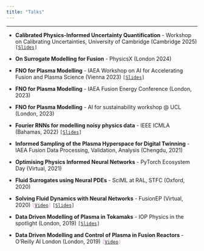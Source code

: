 ```yaml
---
title: "Talks"
---
```


***

- **Calibrated Physics-Informed Uncertainty Quantification** - Workshop on Calibrating Uncertainties, University of Cambridge (Cambridge 2025) <code style="text-align: left">[<a href="Slides/Cal_PIUQ.qmd" target="_blank">Slides</a>]</code>

- **On Surrogate Modelling for Fusion** - PhysicsX (London 2024)

- **FNO for Plasma Modelling** - IAEA Workshop on AI for Accelerating Fusion and Plasma Science (Vienna 2023) <code style="text-align: left">[<a href="Slides/IAEA_AI_Fusion_Dec2023.qmd" target="_blank">Slides</a>]</code>

- **FNO for Plasma Modelling** - IAEA Fusion Energy Conference (London, 2023)

- **FNO for Plasma Modelling** - AI for sustainability workshop @ UCL (London, 2023)

- **Fourier RNNs for modelling noisy physics data** - IEEE ICMLA (Bahamas, 2022) <code style="text-align: left">[<a href="Slides/F_RNNS.qmd" target="_blank">Slides</a>]</code>

- **Informed Sampling of the Plasma Hyperspace for Digital Twinning** - IAEA Fusion Data Processing, Validation, Analysis (Chengdu, 2021)

- **Optimising Physics Informed Neural Networks** - PyTorch Ecosystem Day (Virtual, 2021)

- **Fluid Surrogates using Neural PDEs** - SciML at RAL, STFC (Oxford, 2020)

- **Solving Fluid Dynamics with Neural Networks** - FusionEP (Virtual, 2020)  <code style="text-align: left; color: violet">[<a href="https://www.youtube.com/watch?v=lXeVcMU1D9E" target="_blank">Video</a>]</code> <code style="text-align: left">[<a href="Slides/solving_fluids_neural_nets.qmd" target="_blank">Slides</a>]</code>

- **Data Driven Modelling of Plasma in Tokamaks** - IOP Physics in the spotlight (London, 2019) <code style="text-align: left">[<a href="Slides/IOP_forum.qmd" target="_blank">Slides</a>]</code>

- **Data Driven Modelling and Control of Plasma in Fusion Reactors** - O'Reilly AI London (London, 2019) <code style="text-align: left; color: violet">[<a href="https://youtu.be/25GarkFQh2s" target="_blank">Video</a>]</code>

